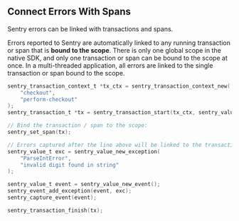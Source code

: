 ## Connect Errors With Spans

Sentry errors can be linked with transactions and spans.

Errors reported to Sentry are automatically linked to any running transaction or span that is **bound to the scope**. There is only one global scope in the native SDK, and only one transaction or span can be bound to the scope at once. In a multi-threaded application, all errors are linked to the single transaction or span bound to the scope.

```c
sentry_transaction_context_t *tx_ctx = sentry_transaction_context_new(
    "checkout",
    "perform-checkout"
);
sentry_transaction_t *tx = sentry_transaction_start(tx_ctx, sentry_value_new_null());

// Bind the transaction / span to the scope:
sentry_set_span(tx);

// Errors captured after the line above will be linked to the transaction
sentry_value_t exc = sentry_value_new_exception(
    "ParseIntError",
    "invalid digit found in string"
);

sentry_value_t event = sentry_value_new_event();
sentry_event_add_exception(event, exc);
sentry_capture_event(event);

sentry_transaction_finish(tx);
```
